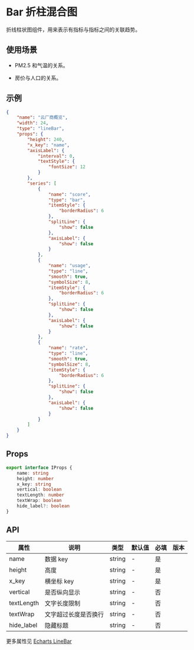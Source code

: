 # Bar 折柱混合图

折线柱状图组件，用来表示有指标与指标之间的关联趋势。

## 使用场景

- PM2.5 和气温的关系。

- 房价与人口的关系。

## 示例

<Detail title="Show Code">

```json
{
	"name": "云厂商概览",
	"width": 24,
	"type": "lineBar",
	"props": {
		"height": 240,
		"x_key": "name",
		"axisLabel": {
			"interval": 0,
			"textStyle": {
				"fontSize": 12
			}
		},
		"series": [
			{
				"name": "score",
				"type": "bar",
				"itemStyle": {
					"borderRadius": 6
				},
				"splitLine": {
					"show": false
				},
				"axisLabel": {
					"show": false
				}
			},
			{
				"name": "usage",
				"type": "line",
				"smooth": true,
				"symbolSize": 8,
				"itemStyle": {
					"borderRadius": 6
				},
				"splitLine": {
					"show": false
				},
				"axisLabel": {
					"show": false
				}
			},
			{
				"name": "rate",
				"type": "line",
				"smooth": true,
				"symbolSize": 8,
				"itemStyle": {
					"borderRadius": 6
				},
				"splitLine": {
					"show": false
				},
				"axisLabel": {
					"show": false
				}
			}
		]
	}
}
```

</Detail>

## Props

```ts
export interface IProps {
	name: string
	height: number
	x_key: string
	vertical: boolean
	textLength: number
	textWrap: boolean
	hide_label?: boolean
}
```

## API

| 属性       | 说明                 | 类型   | 默认值 | 必填 | 版本 |
| ---------- | -------------------- | ------ | ------ | ---- | ---- |
| name       | 数据 key             | string | -      | 是   |      |
| height     | 高度                 | string | -      | 是   |      |
| x_key      | 横坐标 key           | string | -      | 是   |      |
| vertical   | 是否纵向显示         | string | -      | 否   |      |
| textLength | 文字长度限制         | string | -      | 否   |      |
| textWrap   | 文字超过长度是否换行 | string | -      | 否   |      |
| hide_label | 隐藏标题             | string | -      | 否   |      |

更多属性见 [Echarts LineBar](https://echarts.apache.org/examples/zh/editor.html?c=mix-line-bar)
